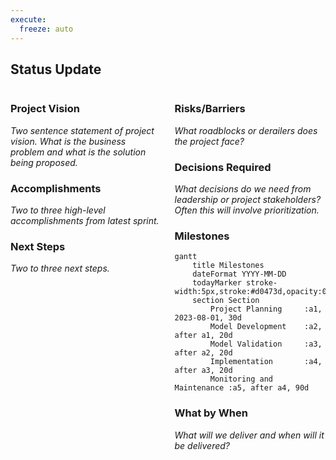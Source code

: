 ```yaml
---
execute: 
  freeze: auto
---
```


## Status Update

::: {.columns}

::: {.column width="50%"}
### Project Vision
*Two sentence statement of project vision. What is the business problem and what is the solution being proposed.*

### Accomplishments
*Two to three high-level accomplishments from latest sprint.*

### Next Steps
*Two to three next steps.*
:::

::: {.column width="50%"}

### Risks/Barriers
*What roadblocks or derailers does the project face?*

### Decisions Required
*What decisions do we need from leadership or project stakeholders? Often this will involve prioritization.*


### Milestones

```mermaid
gantt
    title Milestones
    dateFormat YYYY-MM-DD
    todayMarker stroke-width:5px,stroke:#d0473d,opacity:0.5
    section Section
        Project Planning     :a1, 2023-08-01, 30d
        Model Development    :a2, after a1, 20d
        Model Validation     :a3, after a2, 20d
        Implementation       :a4, after a3, 20d
        Monitoring and Maintenance :a5, after a4, 90d
```

### What by When
*What will we deliver and when will it be delivered?*
:::

:::